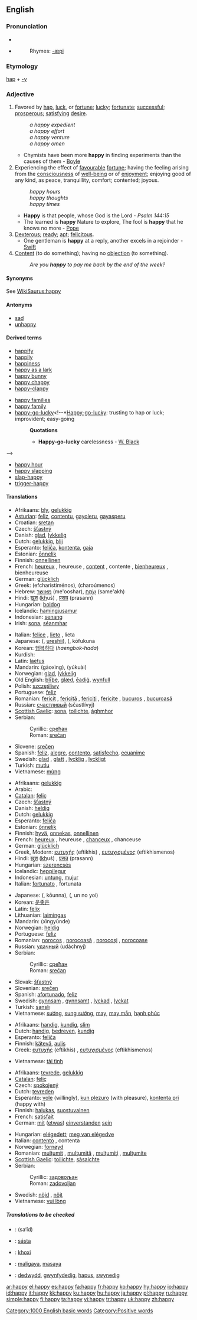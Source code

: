 {{wikipedia|Happy (disambiguation)}}
==English==

{{rank|none|river|change|508|happy|hours|clear|pretty}}

===Pronunciation===
*{{IPA|/ˈhæpi/}}
*{{audio|en-us-happy.ogg|Audio (US)}}
*:Rhymes: [[Rhymes:English:-æpi|-æpi]]

===Etymology===
[[hap]] + [[-y]]

===Adjective===
{{wikipedia}}
{{en-adj|happ|ier}}

# Favored by [[hap]], [[luck]], or [[fortune]]; [[lucky]]; [[fortunate]]; [[successful]]; [[prosperous]]; [[satisfy]]ing [[desire]].
#: ''a happy expedient''
#: ''a happy effort''
#: ''a happy venture''
#: ''a happy omen''
#*Chymists have been more '''happy''' in finding experiments than the causes of them - [[Boyle]]
# Experiencing the effect of [[favourable]] [[fortune]]; having the feeling arising from the [[consciousness]] of [[well-being]] or of [[enjoyment]]; enjoying good of any kind, as peace, tranquillity, comfort; contented; joyous.
#: ''happy hours''
#: ''happy thoughts''
#: ''happy times''
#*'''Happy''' is that people, whose God is the Lord - ''Psalm 144:15''
#*The learned is '''happy''' Nature to explore, The fool is '''happy''' that he knows no more - [[Pope]]
# [[dexterous|Dexterous]]; [[ready]]; [[apt]]; [[felicitous]].
#*One gentleman is '''happy''' at a reply, another excels in a rejoinder - [[Swift]]
# [[content|Content]] (to do something); having no [[objection]] (to something).
#: ''Are you '''happy''' to pay me back by the end of the week?''

====Synonyms====
See [[WikiSaurus:happy]]

====Antonyms====
* [[sad]]
* [[unhappy]]

====Derived terms====
{{top2}}
*[[happify]]
*[[happily]]
*[[happiness]]
*[[happy as a lark]]
*[[happy bunny]]
*[[happy chappy]]
*[[happy-clappy]]
{{mid2}}
*[[happy families]]<!--card game-->
*[[happy family]] <!--*[[Happy family]]: a collection of animals of different and hostile propensities living peaceably together in one cage. Used ironically of conventional alliances of persons who are in fact mutually repugnant-->
*[[happy-go-lucky]]<!--*[[Happy-go-lucky]]: trusting to hap or luck; improvident; easy-going
*:'''Quotations'''
*:*'''Happy-go-lucky''' carelessness - [[W. Black]]
-->
*[[happy hour]]
*[[happy slapping]]
*[[slap-happy]]
*[[trigger-happy]]
{{bottom}}

====Translations====

{{trans-top|enjoying peace, comfort, etc; contented, joyous}}
*Afrikaans: [[bly]], [[gelukkig]]
*[[Asturian]]: [[feliz]], [[contentu]], [[gayoleru]], [[gayasperu]]
*Croatian: [[sretan]]
*Czech: [[šťastný]]
*Danish: [[glad]], [[lykkelig]]
*Dutch: [[gelukkig]], [[blij]]
*Esperanto: [[feliĉa]], [[kontenta]], [[gaja]]
*Estonian: [[ōnnelik]]
*Finnish: [[onnellinen]]
*French: [[heureux]] {{m}}, heureuse {{f}}, [[content#French|content]] {{m}}, contente {{f}}, [[bienheureux]] {{m}}, bienheureuse {{f}}
*German: [[glücklich]]
*Greek: {{t|el|ευχαριστημένος|m|}} (efcharistiménos), {{t|el|χαρούμενος|m|}} (charoúmenos)
*Hebrew: [[מאושר]] (me'ooshar), [[שמח|שָׂמֵחַ]] (same'akh)
*Hindi: [[ख़ुश]] (<u>kh</u>uś) <!--this underlined kh represents a Persian sound used in Hindi. I don't know it's IPA, but it's like a throaty "h" with a slight scrape-->, [[प्रसन्न]] (prasann)
*Hungarian: [[boldog]]
*Icelandic: [[hamingjusamur]]
*Indonesian: [[senang]]
*Irish: [[sona]], [[séanmhar]]
{{trans-mid}}
*Italian: [[felice]] {{mf}}, [[lieto]] {{m}}, lieta {{f}}
*Japanese: {{JAchar|[[幸せな]]}} ({{JAchar|[[幸せな]]}}, [[ureshii]]), {{JAchar|[[幸福な]]}} ({{JAchar|[[こうふくな]]}}, kōfukuna
*Korean: [[행복하다]] (''haengbok-hada'')
*Kurdish: {{KUchar|[[دڵ خۆش]]}}
*Latin: [[laetus]]
*Mandarin: {{zh-ts|高興|高兴}} (gāoxìng), {{zh-ts|愉快|愉快}} (yúkuài)
*Norwegian: [[glad]], [[lykkelig]]
*Old English: [[bliþe|blīþe]], [[glæd]], [[eadig|ēadiġ]], [[wynfull]]
*Polish: [[szczęśliwy]]
*Portuguese: [[feliz]]
*Romanian: [[fericit]] {{m}}, [[fericită]] {{f}}, [[fericiţi]] {{p}}, [[fericite]] {{fpl}}, [[bucuros]] {{m}}, [[bucuroasă]] {{f}}
*Russian: [[счастливый]] (sčastlívyj)
*[[Scottish Gaelic]]: [[sona]], [[toilichte]], [[àghmhor]]
*Serbian:
*:Cyrillic: [[срећан]] {{m}}
*:Roman: [[srećan]] {{m}}
*Slovene: [[srečen]]
*Spanish: [[feliz]], [[alegre]], [[contento]], [[satisfecho]], [[ecuanime]]
*Swedish: [[glad]] {{c}}, [[glatt]] {{n}}, [[lycklig]] {{c}}, [[lyckligt]] {{n}}
*Turkish: [[mutlu]]
*Vietnamese: [[mừng]]
{{trans-bottom}}

{{trans-top|fortunate}}
*Afrikaans: [[gelukkig]]
*Arabic: {{ARchar|[[مَحْظوظ]]}}
*[[Catalan]]: [[feliç]]
*Czech: [[šťastný]]
*Danish: [[heldig]]
*Dutch: [[gelukkig]]
*Esperanto: [[feliĉa]]
*Estonian: [[õnnelik]]
*Finnish: [[hyvä]], [[onnekas]], [[onnellinen]]
*French: [[heureux]] {{m}}, heureuse {{f}}, [[chanceux]] {{m}}, chanceuse {{f}}
*German: [[glücklich]]
*Greek, Modern: [[ευτυχής]] (eftikhis) {{m}}, [[ευτυχισμένος]] (eftikhismenos) {{m}}
*Hindi: [[ख़ुश]] (<u>kh</u>uś) <!--this underlined kh represents a Persian sound used in Hindi. I don't know the IPA, but it's like a throaty "h" with a slight scrape-->, [[प्रसन्न]] (prasann)
*Hungarian: [[szerencsés]]
*Icelandic: [[heppilegur]]
*Indonesian: [[untung]], [[mujur]]
*Italian: [[fortunato]] {{m}}, fortunata {{f}}
{{trans-mid}}
*Japanese: {{JAchar|[[幸運な]]}} ({{JAchar|[[こううんな]]}}, kōunna), {{JAchar|[[運のよい]]}} ({{JAchar|[[うんのよい]]}}, un no yoi)
*Korean: [[운좋은]]
*Latin: [[felix]]
*Lithuanian: [[laimingas]]
*Mandarin: {{zh-ts|幸運的|幸运的}} (xìngyùnde)
*Norwegian: [[heldig]]
*Portuguese: [[feliz#Portuguese|feliz]]
*Romanian: [[norocos]] {{m}}, [[norocoasã]] {{f}}, [[norocoşi]] {{m}} {{p}}, [[norocoase]] {{f}} {{p}}
*Russian: [[удачный]] (udáchnyj)
*Serbian:
*:Cyrillic: [[срећан]] {{m}}
*:Roman: [[srećan]] {{m}}
*Slovak: [[šťastný]]
*Slovenian: [[srečen]]
*Spanish: [[afortunado]], [[feliz#Spanish|feliz]]
*Swedish: [[gynnsam]] {{c}}, [[gynnsamt]] {{n}}, [[lyckad]] {{c}}, [[lyckat]] {{n}}
*Turkish: [[şanslı]]
*Vietnamese: [[sướng]], [[sung sướng]], [[may#Vietnamese|may]], [[may mắn]], [[hạnh phúc]]
{{trans-bottom}}

{{trans-top|dexterous; ready; apt; felicitous}}
*Afrikaans: [[handig]], [[kundig]], [[slim]]
*Dutch: [[handig]], [[bedreven]], [[kundig]]
*Esperanto: [[feliĉa]]
*Finnish: [[kätevä]], [[aulis]]
*Greek: [[ευτυχής]] (eftikhis) {{m}}, [[ευτυχισμένος]] (eftikhismenos) {{m}}
{{trans-mid}}
*Vietnamese: [[tài tình]]
{{trans-bottom}}

{{trans-top|content (to do something); having no objection (to something)}}
*Afrikaans: [[tevrede]], [[gelukkig]]
*[[Catalan]]: [[feliç]]
*Czech: [[spokojený]]
*Dutch: [[tevreden]]
*Esperanto: [[vole]] (willingly), [[kun plezuro]] (with pleasure), [[kontenta pri]] (happy with)
*Finnish: [[halukas]], [[suostuvainen]]
*French: [[satisfait]] {{m}}
*German: [[mit]] ([[etwas]]) [[einverstanden]] [[sein]]
{{trans-mid}}
*Hungarian: [[elégedett]]; [[meg van elégedve]]
*Italian: [[contento]] {{m}}, contenta {{f}}
*Norwegian: [[fornøyd]]
*Romanian: [[mulţumit]] {{m}}, [[mulţumitã]] {{f}}, [[mulţumiţi]] {{m}} {{p}}, [[mulţumite]] {{f}} {{p}}
*[[Scottish Gaelic]]: [[toilichte]], [[sàsaichte]]
*Serbian:
*:Cyrillic: [[задовољан]] {{m}}
*:Roman: [[zadovoljan]] {{m}}
*Swedish: [[nöjd]] {{c}}, [[nöjt]] {{n}}
*Vietnamese: [[vui lòng]]
{{trans-bottom}}

=====Translations to be checked=====
{{checktrans}}
*{{ttbc|Arabic}}: {{ARchar|[[سعيد]]}} (sa‘íd)
*{{ttbc|Irish}}: [[sásta]]
*{{ttbc|Konkani}}: [[khoxi]]
*{{ttbc|Tagalog}}: [[maligaya]], [[masaya]]
*{{ttbc|Welsh}}: [[dedwydd]], [[gwynfydedig]], [[hapus]], [[swynedig]]

[[Category:1000 English basic words]]
[[Category:Positive words]]

[[ar:happy]]
[[el:happy]]
[[es:happy]]
[[fa:happy]]
[[fr:happy]]
[[ko:happy]]
[[hy:happy]]
[[io:happy]]
[[id:happy]]
[[it:happy]]
[[kk:happy]]
[[ku:happy]]
[[hu:happy]]
[[ja:happy]]
[[pl:happy]]
[[ru:happy]]
[[simple:happy]]
[[fi:happy]]
[[ta:happy]]
[[vi:happy]]
[[tr:happy]]
[[uk:happy]]
[[zh:happy]]